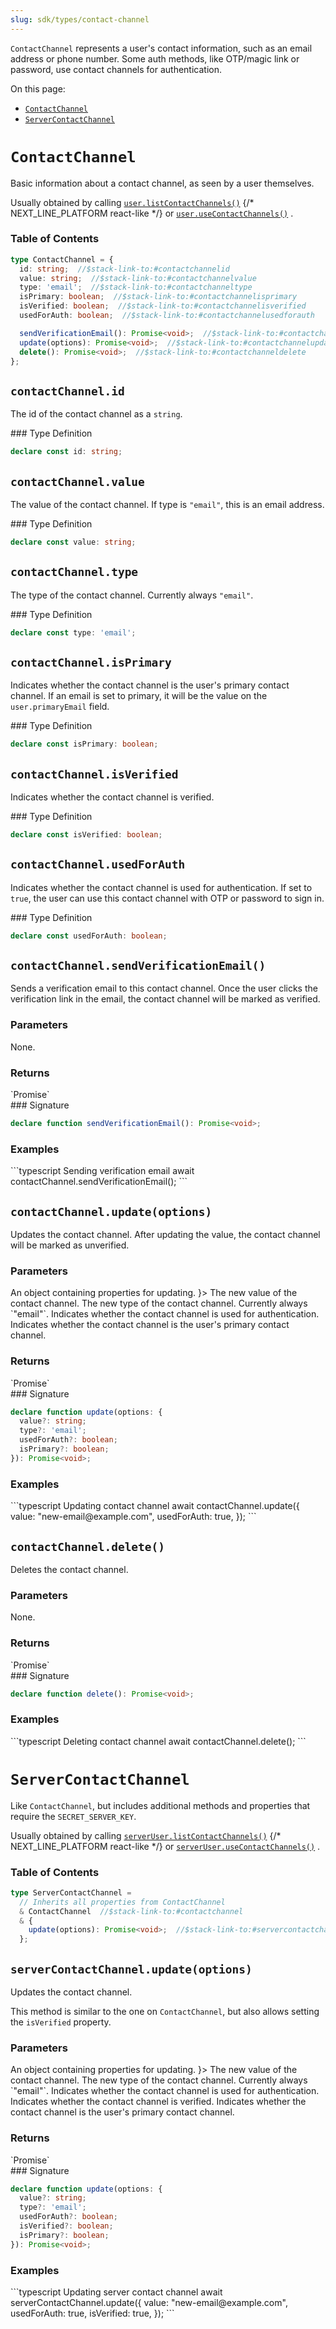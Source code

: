 ```yaml
---
slug: sdk/types/contact-channel
---
```


<Markdown src="../../snippets/make-full-page.mdx" />
<div className="stack-aside-container"><div className="stack-content">

`ContactChannel` represents a user's contact information, such as an email address or phone number. Some auth methods, like OTP/magic link or password, use contact channels for authentication.

On this page:

- [`ContactChannel`](#contactchannel)
- [`ServerContactChannel`](#servercontactchannel)
</div><div className="stack-full-size">
<Markdown src="../../snippets/divider.mdx" />

# `ContactChannel`
</div><div className="stack-content">

Basic information about a contact channel, as seen by a user themselves.

Usually obtained by calling [`user.listContactChannels()`](../types/user.mdx#currentuserlistcontactchannels)
{/* NEXT_LINE_PLATFORM react-like */}
or [`user.useContactChannels()`](../types/user.mdx#currentuserusecontactchannels)
.

### Table of Contents

```typescript
type ContactChannel = {
  id: string;  //$stack-link-to:#contactchannelid
  value: string;  //$stack-link-to:#contactchannelvalue
  type: 'email';  //$stack-link-to:#contactchanneltype
  isPrimary: boolean;  //$stack-link-to:#contactchannelisprimary
  isVerified: boolean;  //$stack-link-to:#contactchannelisverified
  usedForAuth: boolean;  //$stack-link-to:#contactchannelusedforauth

  sendVerificationEmail(): Promise<void>;  //$stack-link-to:#contactchannelsendverificationemail
  update(options): Promise<void>;  //$stack-link-to:#contactchannelupdateoptions
  delete(): Promise<void>;  //$stack-link-to:#contactchanneldelete
};
```


</div><div className="stack-full-size">
<Markdown src="../../snippets/divider.mdx" />

## `contactChannel.id`
</div><div className="stack-content">

The id of the contact channel as a `string`.

</div><div className="stack-aside"><div className="stack-sticky">
### Type Definition

```typescript
declare const id: string;
```
</div></div><div className="stack-content">

</div><div className="stack-full-size">
<Markdown src="../../snippets/divider.mdx" />

## `contactChannel.value`
</div><div className="stack-content">

The value of the contact channel. If type is `"email"`, this is an email address.

</div><div className="stack-aside"><div className="stack-sticky">
### Type Definition

```typescript
declare const value: string;
```
</div></div><div className="stack-content">

</div><div className="stack-full-size">
<Markdown src="../../snippets/divider.mdx" />

## `contactChannel.type`
</div><div className="stack-content">

The type of the contact channel. Currently always `"email"`.

</div><div className="stack-aside"><div className="stack-sticky">
### Type Definition

```typescript
declare const type: 'email';
```
</div></div><div className="stack-content">

</div><div className="stack-full-size">
<Markdown src="../../snippets/divider.mdx" />

## `contactChannel.isPrimary`
</div><div className="stack-content">

Indicates whether the contact channel is the user's primary contact channel. If an email is set to primary, it will be the value on the `user.primaryEmail` field.

</div><div className="stack-aside"><div className="stack-sticky">
### Type Definition

```typescript
declare const isPrimary: boolean;
```
</div></div><div className="stack-content">

</div><div className="stack-full-size">
<Markdown src="../../snippets/divider.mdx" />

## `contactChannel.isVerified`
</div><div className="stack-content">

Indicates whether the contact channel is verified.

</div><div className="stack-aside"><div className="stack-sticky">
### Type Definition

```typescript
declare const isVerified: boolean;
```
</div></div><div className="stack-content">

</div><div className="stack-full-size">
<Markdown src="../../snippets/divider.mdx" />

## `contactChannel.usedForAuth`
</div><div className="stack-content">

Indicates whether the contact channel is used for authentication. If set to `true`, the user can use this contact channel with OTP or password to sign in.

</div><div className="stack-aside"><div className="stack-sticky">
### Type Definition

```typescript
declare const usedForAuth: boolean;
```
</div></div><div className="stack-content">

</div><div className="stack-full-size">
<Markdown src="../../snippets/divider.mdx" />

## `contactChannel.sendVerificationEmail()`
</div><div className="stack-content">

Sends a verification email to this contact channel. Once the user clicks the verification link in the email, the contact channel will be marked as verified.

### Parameters

<div className="indented">
  None.
</div>

### Returns

<div className="indented">
  `Promise<void>`
</div>

</div><div className="stack-aside"><div className="stack-sticky">
### Signature

```typescript
declare function sendVerificationEmail(): Promise<void>;
```

### Examples

<div className="small-codeblock-tabs"><CodeBlocks>
```typescript Sending verification email
await contactChannel.sendVerificationEmail();
```
<Markdown src="../../snippets/always-tab-codeblock.mdx" /></CodeBlocks></div>
</div></div><div className="stack-content">

</div><div className="stack-full-size">
<Markdown src="../../snippets/divider.mdx" />

## `contactChannel.update(options)`
</div><div className="stack-content">

Updates the contact channel. After updating the value, the contact channel will be marked as unverified.

### Parameters

<div className="indented">
  <ParamField path="options" type="object" required>
    An object containing properties for updating.
    <Accordion title={<span className="accordion-show-properties" />}>
      <ParamField path="value" type="string">
        The new value of the contact channel.
      </ParamField>
      <ParamField path="type" type="'email'">
        The new type of the contact channel. Currently always `"email"`.
      </ParamField>
      <ParamField path="usedForAuth" type="boolean">
        Indicates whether the contact channel is used for authentication.
      </ParamField>
      <ParamField path="isPrimary" type="boolean">
        Indicates whether the contact channel is the user's primary contact channel.
      </ParamField>
    </Accordion>
  </ParamField>
</div>

### Returns

<div className="indented">
  `Promise<void>`
</div>

</div><div className="stack-aside"><div className="stack-sticky">
### Signature

```typescript
declare function update(options: {
  value?: string;
  type?: 'email';
  usedForAuth?: boolean;
  isPrimary?: boolean;
}): Promise<void>;
```

### Examples

<div className="small-codeblock-tabs"><CodeBlocks>
```typescript Updating contact channel
await contactChannel.update({
  value: "new-email@example.com",
  usedForAuth: true,
});
```
<Markdown src="../../snippets/always-tab-codeblock.mdx" /></CodeBlocks></div>
</div></div><div className="stack-content">

</div><div className="stack-full-size">
<Markdown src="../../snippets/divider.mdx" />

## `contactChannel.delete()`
</div><div className="stack-content">

Deletes the contact channel.

### Parameters

<div className="indented">
  None.
</div>

### Returns

<div className="indented">
  `Promise<void>`
</div>

</div><div className="stack-aside"><div className="stack-sticky">
### Signature

```typescript
declare function delete(): Promise<void>;
```

### Examples

<div className="small-codeblock-tabs"><CodeBlocks>
```typescript Deleting contact channel
await contactChannel.delete();
```
<Markdown src="../../snippets/always-tab-codeblock.mdx" /></CodeBlocks></div>
</div></div><div className="stack-content">

</div><div className="stack-full-size">
<Markdown src="../../snippets/big-divider.mdx" />

# `ServerContactChannel`
</div><div className="stack-content">

Like `ContactChannel`, but includes additional methods and properties that require the `SECRET_SERVER_KEY`.

Usually obtained by calling [`serverUser.listContactChannels()`](../types/user.mdx#serveruserlistcontactchannels)
{/* NEXT_LINE_PLATFORM react-like */}
or [`serverUser.useContactChannels()`](../types/user.mdx#serveruserusecontactchannels)
.

### Table of Contents

```typescript
type ServerContactChannel =
  // Inherits all properties from ContactChannel
  & ContactChannel  //$stack-link-to:#contactchannel
  & {
    update(options): Promise<void>;  //$stack-link-to:#servercontactchannelupdateoptions
  };
```

</div><div className="stack-full-size">
<Markdown src="../../snippets/divider.mdx" />

## `serverContactChannel.update(options)`
</div><div className="stack-content">

Updates the contact channel.

This method is similar to the one on `ContactChannel`, but also allows setting the `isVerified` property.

### Parameters

<div className="indented">
  <ParamField path="options" type="object" required>
    An object containing properties for updating.
    <Accordion title={<span className="accordion-show-properties" />}>
      <ParamField path="value" type="string">
        The new value of the contact channel.
      </ParamField>
      <ParamField path="type" type="'email'">
        The new type of the contact channel. Currently always `"email"`.
      </ParamField>
      <ParamField path="usedForAuth" type="boolean">
        Indicates whether the contact channel is used for authentication.
      </ParamField>
      <ParamField path="isVerified" type="boolean">
        Indicates whether the contact channel is verified.
      </ParamField>
      <ParamField path="isPrimary" type="boolean">
        Indicates whether the contact channel is the user's primary contact channel.
      </ParamField>
    </Accordion>
  </ParamField>
</div>

### Returns

<div className="indented">
  `Promise<void>`
</div>

</div><div className="stack-aside"><div className="stack-sticky">
### Signature

```typescript
declare function update(options: {
  value?: string;
  type?: 'email';
  usedForAuth?: boolean;
  isVerified?: boolean;
  isPrimary?: boolean;
}): Promise<void>;
```

### Examples

<div className="small-codeblock-tabs"><CodeBlocks>
```typescript Updating server contact channel
await serverContactChannel.update({
  value: "new-email@example.com",
  usedForAuth: true,
  isVerified: true,
});
```
<Markdown src="../../snippets/always-tab-codeblock.mdx" /></CodeBlocks></div>
</div></div></div>
